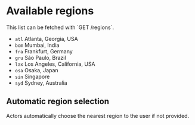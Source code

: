 # Available regions

<Info>
  This list can be fetched with `GET /regions`.
</Info>

- `atl` Atlanta, Georgia, USA
- `bom` Mumbai, India
- `fra` Frankfurt, Germany
- `gru` São Paulo, Brazil
- `lax` Los Angeles, California, USA
- `osa` Osaka, Japan
- `sin` Singapore
- `syd` Sydney, Australia

## Automatic region selection

Actors automatically choose the nearest region to the user if not provided.
